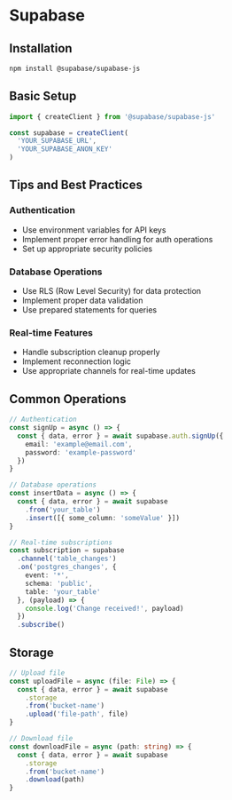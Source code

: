 # Supabase

## Installation

```bash
npm install @supabase/supabase-js
```

## Basic Setup

```typescript
import { createClient } from '@supabase/supabase-js'

const supabase = createClient(
  'YOUR_SUPABASE_URL',
  'YOUR_SUPABASE_ANON_KEY'
)
```

## Tips and Best Practices

### Authentication
- Use environment variables for API keys
- Implement proper error handling for auth operations
- Set up appropriate security policies

### Database Operations
- Use RLS (Row Level Security) for data protection
- Implement proper data validation
- Use prepared statements for queries

### Real-time Features
- Handle subscription cleanup properly
- Implement reconnection logic
- Use appropriate channels for real-time updates

## Common Operations

```typescript
// Authentication
const signUp = async () => {
  const { data, error } = await supabase.auth.signUp({
    email: 'example@email.com',
    password: 'example-password'
  })
}

// Database operations
const insertData = async () => {
  const { data, error } = await supabase
    .from('your_table')
    .insert([{ some_column: 'someValue' }])
}

// Real-time subscriptions
const subscription = supabase
  .channel('table_changes')
  .on('postgres_changes', {
    event: '*',
    schema: 'public',
    table: 'your_table'
  }, (payload) => {
    console.log('Change received!', payload)
  })
  .subscribe()
```

## Storage

```typescript
// Upload file
const uploadFile = async (file: File) => {
  const { data, error } = await supabase
    .storage
    .from('bucket-name')
    .upload('file-path', file)
}

// Download file
const downloadFile = async (path: string) => {
  const { data, error } = await supabase
    .storage
    .from('bucket-name')
    .download(path)
}
```